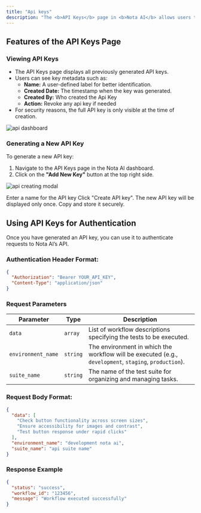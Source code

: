 ```yaml
---
title: "Api keys"
description: "The <b>API Keys</b> page in <b>Nota AI</b> allows users to generate, view, and manage API keys for securely interacting with the platform’s API. These keys are essential for authenticating API requests and executing workflows programmatically."
---
```


## Features of the API Keys Page

### Viewing API Keys

<ul>
  <li>The API Keys page displays all previously generated API keys.</li>
  <li>
    Users can see key metadata such as:
    <ul>
      <li>
        <b> Name:</b> A user-defined label for better identification.
      </li>
      <li>
        <b>Created Date:</b> The timestamp when the key was generated.
      </li>
      <li>
        <b>Created By:</b> Who created the Api Key
      </li>
      <li>
        <b>Action:</b> Revoke any api key if needed
      </li>
    </ul>
  </li>
  <li>
    For security reasons, the full API key is only visible at the time of
    creation.
  </li>
</ul>

<img
  src="/images/apikey-page.png"
  alt="api dashboard"
  className="w-full rounded-xl"
/>

### Generating a New API Key

To generate a new API key:

<ol>
  <li>Navigate to the API Keys page in the Nota AI dashboard.</li>
  <li>
    Click on the <b>"Add New Key"</b> button at the top right side.
  </li>
</ol>

<img
  src="/images/NewApiKey.png"
  alt="api creating modal"
  className="w-full rounded-xl"
/>

Enter a name for the API key
Click "Create API key".
The new API key will be displayed only once. Copy and store it securely.

## Using API Keys for Authentication

Once you have generated an API key, you can use it to authenticate requests to Nota AI’s API.

### Authentication Header Format:

```json
{
  "Authorization": "Bearer YOUR_API_KEY",
  "Content-Type": "application/json"
}
```

### Request Parameters

| Parameter          | Type     | Description                                                                                            |
| ------------------ | -------- | ------------------------------------------------------------------------------------------------------ |
| `data`             | `array`  | List of workflow descriptions specifying the tests to be executed.                                     |
| `environment_name` | `string` | The environment in which the workflow will be executed (e.g., `development`, `staging`, `production`). |
| `suite_name`       | `string` | The name of the test suite for organizing and managing tasks.                                          |

### Request Body Format:

```json
{
  "data": [
    "Check button functionality across screen sizes",
    "Ensure accessibility for images and contrast",
    "Test button response under rapid clicks"
  ],
  "environment_name": "development nota ai",
  "suite_name": "api suite name"
}
```

### Response Example

```json
{
  "status": "success",
  "workflow_id": "123456",
  "message": "Workflow executed successfully"
}
```
